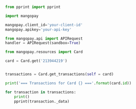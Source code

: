   
```python Python  

from pprint import pprint

import mangopay

mangopay.client_id='your-client-id'
mangopay.apikey='your-api-key'

from mangopay.api import APIRequest
handler = APIRequest(sandbox=True)

from mangopay.resources import Card

card = Card.get('213944219')


transactions = Card.get_transactions(self = card)

print('=== Transactions for Card {} ==='.format(card.id))

for transaction in transactions:
    print()
    pprint(transaction._data)  
```